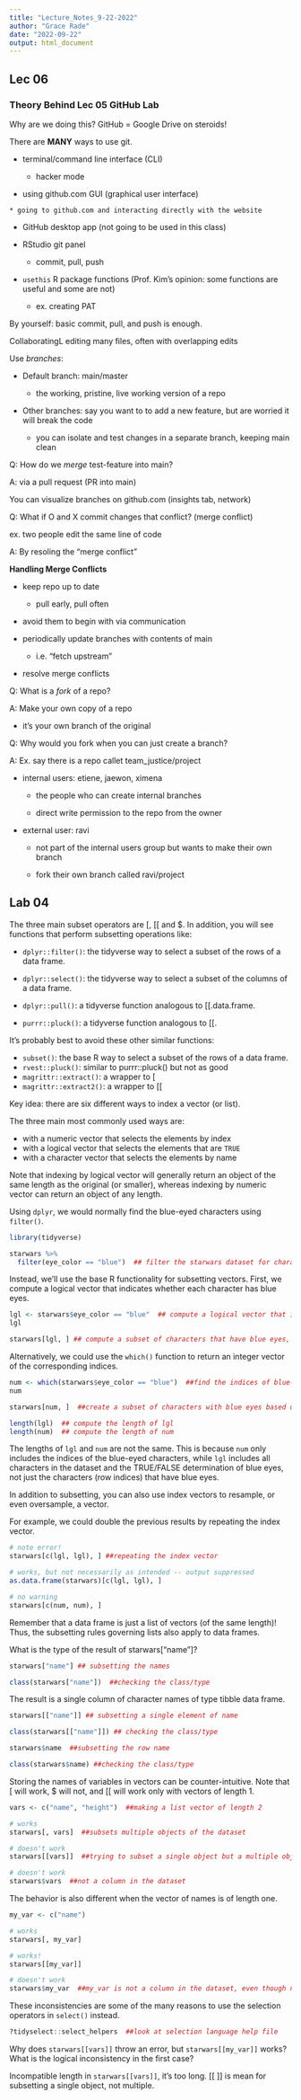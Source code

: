 ```yaml
---
title: "Lecture_Notes_9-22-2022"
author: "Grace Rade"
date: "2022-09-22"
output: html_document
---
```

## Lec 06

### Theory Behind Lec 05 GitHub Lab

Why are we doing this? GitHub = Google Drive on steroids!

There are **MANY** ways to use git. 

  + terminal/command line interface (CLI)
  
    * hacker mode
    
  +  using github.com GUI (graphical user interface)
  
    * going to github.com and interacting directly with the website
    
  + GitHub desktop app (not going to be used in this class)
  
  + RStudio git panel
  
    * commit, pull, push
    
  + `usethis` R package functions  (Prof. Kim's opinion: some functions are useful and some are not)
  
    * ex. creating PAT
    

By yourself: basic commit, pull, and push is enough. 

CollaboratingL editing many files, often with overlapping edits

Use *branches*:

  + Default branch: main/master
    
    - the working, pristine, live working version of a repo
    
  + Other branches: say you want to to add a new feature, but are worried it will break the code
  
    - you can isolate and test changes in a separate branch, keeping main clean
    
Q: How do we *merge* test-feature into main?
  
A: via a pull request (PR into main)

You can visualize branches on github.com  (insights tab, network)

Q: What if O and X commit changes that conflict? (merge conflict)

  ex. two people edit the same line of code
  
A: By resoling the "merge conflict"


**Handling Merge Conflicts**

  + keep repo up to date
    
    - pull early, pull often
  
  + avoid them to begin with via communication
  
  + periodically update branches with contents of main
  
    - i.e. "fetch upstream" 
  
  + resolve merge conflicts
  
Q: What is a *fork* of a repo?

A: Make your own copy of a repo

  + it's your own branch of the original
  
Q: Why would you fork when you can just create a branch?

A: Ex. say there is a repo callet team_justice/project

  + internal users: etiene, jaewon, ximena
    
    - the people who can create internal branches
    
    - direct write permission to the repo from the owner
    
  + external user: ravi
    
    - not part of the internal users group but wants to make their own branch
    
    - fork their own branch called ravi/project
    

## Lab 04

The three main subset operators are [, [[ and $. In addition, you will see functions that perform subsetting operations like:

  + `dplyr::filter()`: the tidyverse way to select a subset of the rows of a data frame.

  + `dplyr::select()`: the tidyverse way to select a subset of the columns of a data frame.

  + `dplyr::pull()`: a tidyverse function analogous to [[.data.frame.

  + `purrr::pluck()`: a tidyverse function analogous to [[.

It’s probably best to avoid these other similar functions:

  + `subset()`: the base R way to select a subset of the rows of a data frame.
  + `rvest::pluck()`: similar to purrr::pluck() but not as good
  + `magrittr::extract()`: a wrapper to [
  + `magrittr::extract2()`: a wrapper to [[

Key idea: there are six different ways to index a vector (or list).

The three main most commonly used ways are:

  + with a numeric vector that selects the elements by index
  + with a logical vector that selects the elements that are `TRUE`
  + with a character vector that selects the elements by name

Note that indexing by logical vector will generally return an object of the same length as the original (or smaller), whereas indexing by numeric vector can return an object of any length.

Using `dplyr`, we would normally find the blue-eyed characters using `filter()`.

```r
library(tidyverse)

starwars %>%
  filter(eye_color == "blue")  ## filter the starwars dataset for characters with blue eyes
```


Instead, we’ll use the base R functionality for subsetting vectors. First, we compute a logical vector that indicates whether each character has blue eyes.

```r
lgl <- starwars$eye_color == "blue"  ## compute a logical vector that indicates whether each character has blue eyes
lgl
```

```r
starwars[lgl, ] ## compute a subset of characters that have blue eyes, blank keeps other columns
```

Alternatively, we could use the `which()` function to return an integer vector of the corresponding indices.

```r
num <- which(starwars$eye_color == "blue")  ##find the indices of blue-eyed characters
num
```

```r
starwars[num, ]  ##create a subset of characters with blue eyes based on their row indices
```

```r
length(lgl)  ## compute the length of lgl
length(num)  ## compute the length of num
```

The lengths of `lgl` and `num` are not the same. This is because `num` only includes the indices of the blue-eyed characters, while `lgl` includes all characters in the dataset and the TRUE/FALSE determination of blue eyes, not just the characters (row indices) that have blue eyes. 

In addition to subsetting, you can also use index vectors to resample, or even oversample, a vector.

For example, we could double the previous results by repeating the index vector.

```r
# note error!
starwars[c(lgl, lgl), ] ##repeating the index vector

# works, but not necessarily as intended -- output suppressed
as.data.frame(starwars)[c(lgl, lgl), ]

# no warning
starwars[c(num, num), ]
```


Remember that a data frame is just a list of vectors (of the same length)! Thus, the subsetting rules governing lists also apply to data frames.

What is the type of the result of starwars["name"]?

```r
starwars["name"] ## subsetting the names

class(starwars["name"])  ##checking the class/type
```

The result is a single column of character names of type tibble data frame. 

```r
starwars[["name"]] ## subsetting a single element of name

class(starwars[["name"]]) ## checking the class/type
```

```r
starwars$name  ##subsetting the row name

class(starwars$name) ##checking the class/type
```


Storing the names of variables in vectors can be counter-intuitive. Note that [ will work, $ will not, and [[ will work only with vectors of length 1.

```r
vars <- c("name", "height")  ##making a list vector of length 2

# works
starwars[, vars]  ##subsets multiple objects of the dataset

# doesn't work
starwars[[vars]]  ##trying to subset a single object but a multiple object length vector, size incompatible

# doesn't work
starwars$vars  ##not a column in the dataset
```

The behavior is also different when the vector of names is of length one.

```r
my_var <- c("name")

# works
starwars[, my_var]

# works!
starwars[[my_var]]

# doesn't work
starwars$my_var  ##my_var is not a column in the dataset, even though name is
```

These inconsistencies are some of the many reasons to use the selection operators in `select()` instead.

```r
?tidyselect::select_helpers  ##look at selection language help file
```

Why does `starwars[[vars]]` throw an error, but `starwars[[my_var]]` works? What is the logical inconsistency in the first case?

Incompatible length in `starwars[[vars]]`, it's too long. [[ ]] is mean for subsetting a single object, not multiple. 